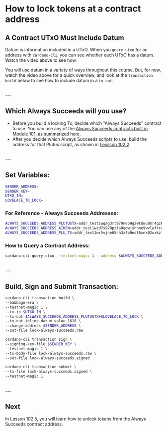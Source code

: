# How to lock tokens at a contract address

## A Contract UTxO Must Include Datum
Datum is information included in a UTxO. When you `query utxo` for an address with `cardano-cli`, you can see whether each UTxO has a datum. Watch the video above to see how.

You will use datum in a variety of ways throughout this course. But, for now, watch the video above for a quick overview, and look at the `transaction build` below to see how to include datum in a `tx-out`.

<br />
---

## Which Always Succeeds will you use?
- Before you build a locking Tx, decide which "Always Succeeds" contract to use. You can use any of the [Always Succeeds contracts built in Module 101, as summarized here](/modules/101/summary).
- After you decide which Always Succeeds scripts to use, build the address for that Plutus script, as shown in [Lessson 102.2](/modules/102/1022).

<br />
---

## Set Variables:
```bash
SENDER_ADDRESS=
SENDER_KEY=
UTXO_IN=
LOVELACE_TO_LOCK=
```

### For Reference - Always Succeeds Addresses:
```bash
ALWAYS_SUCCEEDS_ADDRESS_PLUTUSTX=addr_test1wqag3rt979nep9g2wtdwu8mr4gz6m4kjdpp5zp705km8wys6t2kla
ALWAYS_SUCCEEDS_ADDRESS_AIKEN=addr_test1wzd7s978pzla9qdwjshnme9wvlwfrrajzwcztpay7uynx9qalqts7
ALWAYS_SUCCEEDS_ADDRESS_PLU_TS=addr_test1wr5vjne65nh3zfp9ndf6xnk02uxkzlsdtczsu7pxw8gatuqzdca8z
```

### How to Query a Contract Address:
```bash
cardano-cli query utxo --testnet-magic 1 --address $ALWAYS_SUCCEEDS_ADDRESS_PLUTUSTX
```

<br />
---

## Build, Sign and Submit Transaction:
```bash
cardano-cli transaction build \
--babbage-era \
--testnet-magic 1 \
--tx-in $UTXO_IN \
--tx-out $ALWAYS_SUCCEEDS_ADDRESS_PLUTUSTX+$LOVELACE_TO_LOCK \
--tx-out-inline-datum-value 1618 \
--change-address $SENDER_ADDRESS \
--out-file lock-always-succeeds.raw

cardano-cli transaction sign \
--signing-key-file $SENDER_KEY \
--testnet-magic 1 \
--tx-body-file lock-always-succeeds.raw \
--out-file lock-always-succeeds.signed

cardano-cli transaction submit \
--tx-file lock-always-succeeds.signed \
--testnet-magic 1
```

<br />
---

## Next

In Lesson 102.5, you will learn how to unlock tokens from the Always Succeeds contract address.

